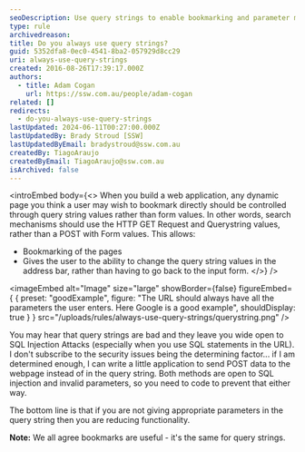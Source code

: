 ```yaml
---
seoDescription: Use query strings to enable bookmarking and parameter modification for a more engaging user experience
type: rule
archivedreason:
title: Do you always use query strings?
guid: 5352dfa8-0ec0-4541-8ba2-057929d8cc29
uri: always-use-query-strings
created: 2016-08-26T17:39:17.000Z
authors:
  - title: Adam Cogan
    url: https://ssw.com.au/people/adam-cogan
related: []
redirects:
  - do-you-always-use-query-strings
lastUpdated: 2024-06-11T00:27:00.000Z
lastUpdatedBy: Brady Stroud [SSW]
lastUpdatedByEmail: bradystroud@ssw.com.au
createdBy: TiagoAraujo
createdByEmail: TiagoAraujo@ssw.com.au
isArchived: false
---
```


<introEmbed
  body={<>
When you build a web application, any dynamic page you think a user may wish to bookmark directly should be controlled through query string values rather than form values. In other words, search mechanisms should use the HTTP GET Request and Querystring values, rather than a POST with Form values. This allows:

* Bookmarking of the pages
* Gives the user to the ability to change the query string values in the address bar, rather than having to go back to the input form.
  </>}
/>

<imageEmbed
  alt="Image"
  size="large"
  showBorder={false}
  figureEmbed={ {
    preset: "goodExample",
    figure: "The URL should always have all the parameters the user enters. Here Google is a good example",
    shouldDisplay: true
  } }
  src="/uploads/rules/always-use-query-strings/querystring.png"
/>


You may hear that query strings are bad and they leave you wide open to SQL Injection Attacks (especially when you use SQL statements in the URL). I don't subscribe to the security issues being the determining factor... if I am determined enough, I can write a little application to send POST data to the webpage instead of in the query string. Both methods are open to SQL injection and invalid parameters, so you need to code to prevent that either way.

The bottom line is that if you are not giving appropriate parameters in the query string then you are reducing functionality.

**Note:** We all agree bookmarks are useful - it's the same for query strings.
